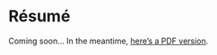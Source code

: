 

# Résumé

Coming soon… In the meantime, [here’s a PDF version](https://anthony.codes/resume-anthony-maki.pdf).
